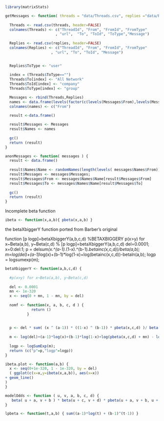 ```r
library(matrixStats)
```

```r
getMessages <- function( threads = "data/Threads.csv", replies ="data/Replies.csv"  ) {
  
  Threads <- read.csv(threads, header=FALSE)
  colnames(Threads) <- c("ThreadId", "From", "FromId", "FromType"
                       , "url",  "To", "ToId", "ToType","Message")
  
  Replies <- read.csv(replies, header=FALSE)
  colnames(Replies) <- c("ThreadId", "From", "FromId", "FromType"
                     , "url", "To", "ToId", "Message")
  

  Replies$ToType <- "user"
  
  index = (Threads$ToType=="")
  Threads$To[index] <- "All Network"
  Threads$ToId[index] <- "company"
  Threads$ToType[index] <- "group"

  Messages <- rbind(Threads,Replies)
  names <- data.frame(levels(factor(c(levels(Messages$From),levels(Messages$To)))))
  colnames(names) <- c("From")

  result <-data.frame()
  
  result$Messages <- Messages
  result$Names <- names
  
  gc()
  return (result)
}

```


```r

anonMessages <- function( messages ) {
  result <- data.frame()
  
  result$Names$Name <- randomNames(length(levels( messages$Names$From)),which.names="first")
  result$Messages <- messages$Messages;
  result$Messages$From <- messages$Names$Name[result$Messages$From]
  result$Messages$To <- messages$Names$Name[result$Messages$To]
  
  gc()
  return (result)
}

```

Incomplete beta function
```r
ibeta <- function(x,a,b){ pbeta(x,a,b) }
```

the betaXbiggerY function ported from Barber's original

function [p logp]=betaXbiggerY(a,b,c,d)
%BETAXBIGGERY  p(x>y) for x~Beta(a,b), y~Beta(c,d)
% [p logp]=betaXbiggerY(a,b,c,d)
del=0.0001; x=0:del:1;
p = del*sum(x.^(a-1).*(1-x).^(b-1).*betainc(x,c,d))/beta(a,b);
m=log(del)+(a-1)*log(x)+(b-1)*log(1-x)+log(betainc(x,c,d))-betaln(a,b);
logp = logsumexp(m);

```r
betaXbiggerY <- function(a,b,c,d) {
  
  #p(x>y) for x~Beta(a,b), y~Beta(c,d)
  
  del <- 0.0001
  mn <- 1e-320
  x <- seq(0 + mn, 1 - mn, by = del)
  
  nomf <- function(x, a, b, c, d ) { 
            return () 
          }
  
  
  p <- del * sum( (x ^ (a-1)) * ((1-x) ^ (b-1)) * pbeta(x,c,d) )/ beta(a,b)
  
  m <- log(del)+(a-1)*log(x)+(b-1)*log(1-x)+log(pbeta(x,c,d) + mn) - log( beta(a,b) + mn);
  
  logp <- logSumExp(m);
  return (c("p"=p,"logp"=logp))
}

ibeta.plot <- function(a,b) {
  x <- seq(0+1e-320, 1 - 1e-320, by = del)
  ( ggplot(c(x=x,y=ibeta(x,a,b)), aes(x=x))
+ geom_line()
)
}
```

```r
modelOdds <- function ( u, v, a, b, c, d) {
   beta( u + a, v + b ) * beta(u + c, v + d) * pbeta(u + a, v + b, u + c, v + d) / (beta(u,v) * beta(u + a + c, v + b + d))
}

```


```r
lpbeta <- function(t,a,b) { sum((a-1)*log(t) + (b-1)^(t-1)) }
```